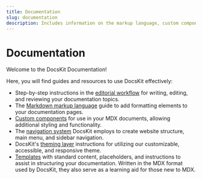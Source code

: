 ```yaml
---
title: Documentation
slug: documentation
description: Includes information on the markup language, custom components, navigation system, and theming layer. 
---
```


# Documentation

Welcome to the DocsKit Documentation!

Here, you will find guides and resources to use DocsKit effectively:

* Step-by-step instructions in the [editorial workflow](/documentation/writing-editing-reviewing/) for writing, editing, and reviewing your documentation topics.
* The [Markdown markup language](/documentation/markdown/) guide to add formatting elements to your documentation pages.
* [Custom components](/documentation/components/) for use in your MDX documents, allowing additional styling and functionality.
* The [navigation system](/documentation/navigation) DocsKit employs to create website structure, main menu, and sidebar navigation.
* DocsKit's [theming layer](/documentation/theming) instructions for utilizing our customizable, accessible, and responsive theme.
* [Templates](/documentation/templates/) with standard content, placeholders, and instructions to assist in structuring your documentation. Written in the MDX format used by DocsKit, they also serve as a learning aid for those new to MDX.

